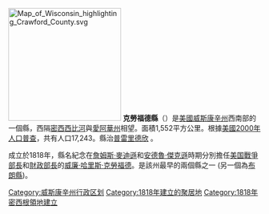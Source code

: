{{Otheruses|克勞福德縣|subject=美國威斯康辛州的一個縣|other=同名的縣}}
[[File:Map_of_Wisconsin_highlighting_Crawford_County.svg|225px]]
'''克勞福德縣'''（{{lang-en|Crawford County}}）是[[美國|美國]][[威斯康辛州|威斯康辛州]]西南部的一個縣，西隔[[密西西比河|密西西比河]]與[[愛阿華州|愛阿華州]]相望。面積1,552平方公里。根據[[美國2000年人口普查|美國2000年人口普查]]，共有人口17,243。縣治[[普雷里德欣|普雷里德欣]] 。

成立於1818年，縣名紀念在[[詹姆斯·麥迪遜|詹姆斯·麥迪遜]]和[[安德魯·傑克遜|安德魯·傑克遜]]時期分別擔任[[美国戰爭部長|美国戰爭部長]]和[[美國財政部長|財政部長]]的[[威廉·哈里斯·克勞福德|威廉·哈里斯·克勞福德]]。是該州最早的兩個縣之一 (另一個為[[布朗縣_(威斯康辛州)|布朗縣]])。

{{Authority control}}

{{DEFAULTSORT:Crawford County}}
[[Category:威斯康辛州行政区划|Category:威斯康辛州行政区划]]
[[Category:1818年建立的聚居地|Category:1818年建立的聚居地]]
[[Category:1818年密西根領地建立|Category:1818年密西根領地建立]]

{{Wisconsin-geo-stub}}